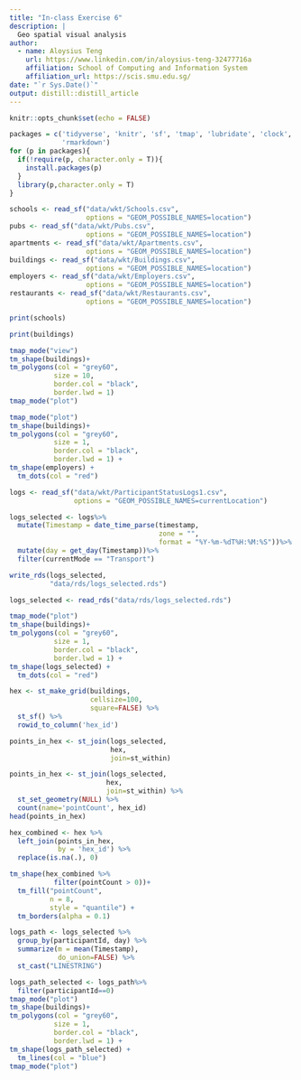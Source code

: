 ```yaml
---
title: "In-class Exercise 6"
description: |
  Geo spatial visual analysis
author:
  - name: Aloysius Teng
    url: https://www.linkedin.com/in/aloysius-teng-32477716a
    affiliation: School of Computing and Information System
    affiliation_url: https://scis.smu.edu.sg/
date: "`r Sys.Date()`"
output: distill::distill_article
---
```


```r
knitr::opts_chunk$set(echo = FALSE)
```

```r
packages = c('tidyverse', 'knitr', 'sf', 'tmap', 'lubridate', 'clock', 'sftime',
             'rmarkdown')
for (p in packages){
  if(!require(p, character.only = T)){
    install.packages(p)
  }
  library(p,character.only = T)
}
```

```r
schools <- read_sf("data/wkt/Schools.csv", 
                   options = "GEOM_POSSIBLE_NAMES=location")
pubs <- read_sf("data/wkt/Pubs.csv", 
                   options = "GEOM_POSSIBLE_NAMES=location")
apartments <- read_sf("data/wkt/Apartments.csv", 
                   options = "GEOM_POSSIBLE_NAMES=location")
buildings <- read_sf("data/wkt/Buildings.csv", 
                   options = "GEOM_POSSIBLE_NAMES=location")
employers <- read_sf("data/wkt/Employers.csv", 
                   options = "GEOM_POSSIBLE_NAMES=location")
restaurants <- read_sf("data/wkt/Restaurants.csv", 
                   options = "GEOM_POSSIBLE_NAMES=location")
```

```r
print(schools)
```

```r
print(buildings)
```

```r
tmap_mode("view")
tm_shape(buildings)+
tm_polygons(col = "grey60",
           size = 10,
           border.col = "black",
           border.lwd = 1)
tmap_mode("plot")
```

```r
tmap_mode("plot")
tm_shape(buildings)+
tm_polygons(col = "grey60",
           size = 1,
           border.col = "black",
           border.lwd = 1) +
tm_shape(employers) +
  tm_dots(col = "red")
```

```r
logs <- read_sf("data/wkt/ParticipantStatusLogs1.csv", 
                options = "GEOM_POSSIBLE_NAMES=currentLocation")
```

```r
logs_selected <- logs%>%
  mutate(Timestamp = date_time_parse(timestamp,
                                     zone = "",
                                     format = "%Y-%m-%dT%H:%M:%S"))%>%
  mutate(day = get_day(Timestamp))%>%
  filter(currentMode == "Transport")
```

```r
write_rds(logs_selected,
          "data/rds/logs_selected.rds")
```

```r
logs_selected <- read_rds("data/rds/logs_selected.rds")
```

```r
tmap_mode("plot")
tm_shape(buildings)+
tm_polygons(col = "grey60",
           size = 1,
           border.col = "black",
           border.lwd = 1) +
tm_shape(logs_selected) +
  tm_dots(col = "red")
```

```r
hex <- st_make_grid(buildings, 
                    cellsize=100, 
                    square=FALSE) %>%
  st_sf() %>%
  rowid_to_column('hex_id')
```

```r
points_in_hex <- st_join(logs_selected, 
                         hex, 
                         join=st_within)
```

```r
points_in_hex <- st_join(logs_selected, 
                        hex, 
                        join=st_within) %>%
  st_set_geometry(NULL) %>%
  count(name='pointCount', hex_id)
head(points_in_hex)
```

```r
hex_combined <- hex %>%
  left_join(points_in_hex, 
            by = 'hex_id') %>%
  replace(is.na(.), 0)
```

```r
tm_shape(hex_combined %>%
           filter(pointCount > 0))+
  tm_fill("pointCount",
          n = 8,
          style = "quantile") +
  tm_borders(alpha = 0.1)
```

```r
logs_path <- logs_selected %>%
  group_by(participantId, day) %>%
  summarize(m = mean(Timestamp), 
            do_union=FALSE) %>%
  st_cast("LINESTRING")
```

```r
logs_path_selected <- logs_path%>%
  filter(participantId==0)
tmap_mode("plot")
tm_shape(buildings)+
tm_polygons(col = "grey60",
           size = 1,
           border.col = "black",
           border.lwd = 1) +
tm_shape(logs_path_selected) +
  tm_lines(col = "blue")
tmap_mode("plot")
```

